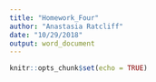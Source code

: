 ```yaml
---
title: "Homework_Four"
author: "Anastasia Ratcliff"
date: "10/29/2018"
output: word_document
---
```


```r
knitr::opts_chunk$set(echo = TRUE)
```


